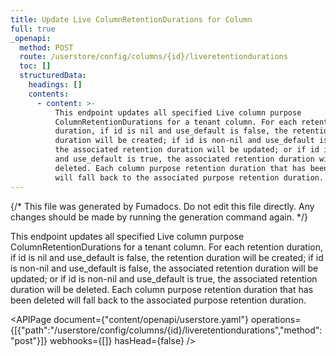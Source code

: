 ```yaml
---
title: Update Live ColumnRetentionDurations for Column
full: true
_openapi:
  method: POST
  route: /userstore/config/columns/{id}/liveretentiondurations
  toc: []
  structuredData:
    headings: []
    contents:
      - content: >-
          This endpoint updates all specified Live column purpose
          ColumnRetentionDurations for a tenant column. For each retention
          duration, if id is nil and use_default is false, the retention
          duration will be created; if id is non-nil and use_default is false,
          the associated retention duration will be updated; or if id is non-nil
          and use_default is true, the associated retention duration will be
          deleted. Each column purpose retention duration that has been deleted
          will fall back to the associated purpose retention duration.
---
```


{/* This file was generated by Fumadocs. Do not edit this file directly. Any changes should be made by running the generation command again. */}

This endpoint updates all specified Live column purpose ColumnRetentionDurations for a tenant column. For each retention duration, if id is nil and use_default is false, the retention duration will be created; if id is non-nil and use_default is false, the associated retention duration will be updated; or if id is non-nil and use_default is true, the associated retention duration will be deleted. Each column purpose retention duration that has been deleted will fall back to the associated purpose retention duration.

<APIPage document={"content/openapi/userstore.yaml"} operations={[{"path":"/userstore/config/columns/{id}/liveretentiondurations","method":"post"}]} webhooks={[]} hasHead={false} />